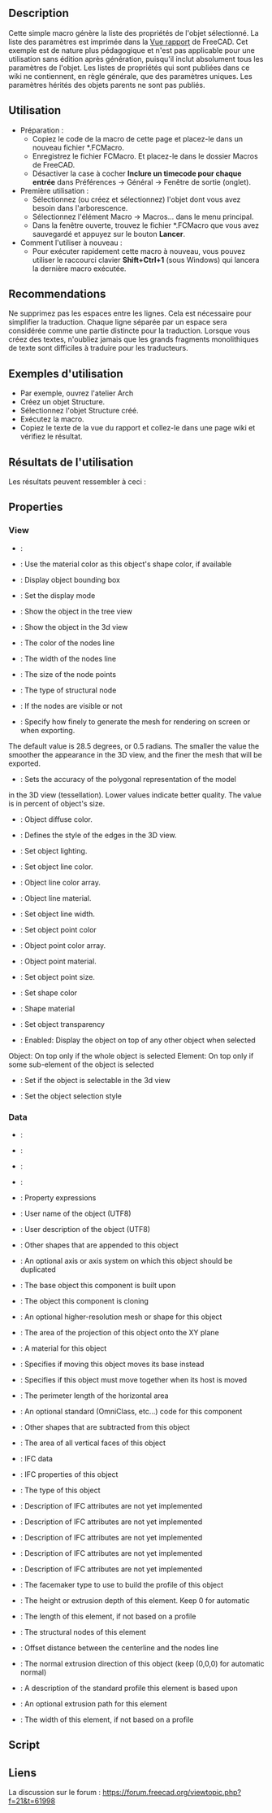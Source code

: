 <languages/>

{{Macro/fr
|Name=Wiki List Generator of Object Properties
|Description=Cette macro génère la liste des propriétés de l'objet sélectionné. Liste présentée au format wiki dans la vue du rapport Python.
|Author=Evgeniy
|Date=2021-09
|Version=0.1
|SeeAlso=[[Macro_Wiki_Object_Properties_List_Generator/fr|Macro Wiki Object Properties List Generator]]
}}

==Description==

Cette simple macro génère la liste des propriétés de l'objet sélectionné. La liste des paramètres est imprimée dans la [[Report_view/fr|Vue rapport]] de FreeCAD. Cet exemple est de nature plus pédagogique et n'est pas applicable pour une utilisation sans édition après génération, puisqu'il inclut absolument tous les paramètres de l'objet. Les listes de propriétés qui sont publiées dans ce wiki ne contiennent, en règle générale, que des paramètres uniques. Les paramètres hérités des objets parents ne sont pas publiés. 

<span id="Usage"></span>
==Utilisation==

* Préparation :
** Copiez le code de la macro de cette page et placez-le dans un nouveau fichier *.FCMacro.
** Enregistrez le fichier FCMacro. Et placez-le dans le dossier Macros de FreeCAD.
** Désactiver la case à cocher '''Inclure un timecode pour chaque entrée''' dans Préférences -> Général -> Fenêtre de sortie (onglet).
* Première utilisation :
** Sélectionnez (ou créez et sélectionnez) l'objet dont vous avez besoin dans l'arborescence.
** Sélectionnez l'élément Macro -> Macros... dans le menu principal.
** Dans la fenêtre ouverte, trouvez le fichier *.FCMacro que vous avez sauvegardé et appuyez sur le bouton '''Lancer'''.
* Comment l'utiliser à nouveau :
** Pour exécuter rapidement cette macro à nouveau, vous pouvez utiliser le raccourci clavier '''Shift+Ctrl+1''' (sous Windows) qui lancera la dernière macro exécutée.

==Recommendations==

Ne supprimez pas les espaces entre les lignes. Cela est nécessaire pour simplifier la traduction. Chaque ligne séparée par un espace sera considérée comme une partie distincte pour la traduction. Lorsque vous créez des textes, n'oubliez jamais que les grands fragments monolithiques de texte sont difficiles à traduire pour les traducteurs.

<span id="Example_of_using"></span>
==Exemples d'utilisation==

<div class="mw-translate-fuzzy">
* Par exemple, ouvrez l'atelier Arch
* Créez un objet Structure.
* Sélectionnez l'objet Structure créé.
* Exécutez la macro.
* Copiez le texte de la vue du rapport et collez-le dans une page wiki et vérifiez le résultat.
</div>

<span id="Results_of_using"></span>
==Résultats de l'utilisation==

Les résultats peuvent ressembler à ceci :

==Properties==

===View===

* {{PropertyView|Proxy|PythonObject}}: 

{{TitleProperty|Component}}

* {{PropertyView|UseMaterialColor|Bool}}: Use the material color as this object's shape color, if available

{{TitleProperty|Display Options}}

* {{PropertyView|BoundingBox|Bool}}: Display object bounding box

* {{PropertyView|DisplayMode|Enumeration}}: Set the display mode

* {{PropertyView|ShowInTree|Bool}}: Show the object in the tree view

* {{PropertyView|Visibility|Bool}}: Show the object in the 3d view

{{TitleProperty|Nodes}}

* {{PropertyView|NodeColor|Color}}: The color of the nodes line

* {{PropertyView|NodeLine|Float}}: The width of the nodes line

* {{PropertyView|NodeSize|Float}}: The size of the node points

* {{PropertyView|NodeType|Enumeration}}: The type of structural node

* {{PropertyView|ShowNodes|Bool}}: If the nodes are visible or not

{{TitleProperty|Object Style}}

* {{PropertyView|AngularDeflection|Angle}}: Specify how finely to generate the mesh for rendering on screen or when exporting.
The default value is 28.5 degrees, or 0.5 radians. The smaller the value
the smoother the appearance in the 3D view, and the finer the mesh that will be exported.

* {{PropertyView|Deviation|FloatConstraint}}: Sets the accuracy of the polygonal representation of the model
in the 3D view (tessellation). Lower values indicate better quality.
The value is in percent of object's size.

* {{PropertyView|DiffuseColor|ColorList}}: Object diffuse color.

* {{PropertyView|DrawStyle|Enumeration}}: Defines the style of the edges in the 3D view.

* {{PropertyView|Lighting|Enumeration}}: Set object lighting.

* {{PropertyView|LineColor|Color}}: Set object line color.

* {{PropertyView|LineColorArray|ColorList}}: Object line color array.

* {{PropertyView|LineMaterial|Material}}: Object line material.

* {{PropertyView|LineWidth|FloatConstraint}}: Set object line width.

* {{PropertyView|PointColor|Color}}: Set object point color

* {{PropertyView|PointColorArray|ColorList}}: Object point color array.

* {{PropertyView|PointMaterial|Material}}: Object point material.

* {{PropertyView|PointSize|FloatConstraint}}: Set object point size.

* {{PropertyView|ShapeColor|Color}}: Set shape color

* {{PropertyView|ShapeMaterial|Material}}: Shape material

* {{PropertyView|Transparency|Percent}}: Set object transparency

{{TitleProperty|Selection}}

* {{PropertyView|OnTopWhenSelected|Enumeration}}: Enabled: Display the object on top of any other object when selected
Object: On top only if the whole object is selected
Element: On top only if some sub-element of the object is selected

* {{PropertyView|Selectable|Bool}}: Set if the object is selectable in the 3d view

* {{PropertyView|SelectionStyle|Enumeration}}: Set the object selection style

===Data===

* {{PropertyData|Placement|Placement}}: 

* {{PropertyData|Proxy|PythonObject}}: 

* {{PropertyData|Shape|Part::PropertyPartShape}}: 

* {{PropertyData|Visibility|Bool}}: 

{{TitleProperty|Base}}

* {{PropertyData|ExpressionEngine|ExpressionEngine|Hidden}}: Property expressions

* {{PropertyData|Label|String}}: User name of the object (UTF8)

* {{PropertyData|Label2|String|Hidden}}: User description of the object (UTF8)

{{TitleProperty|Component}}

* {{PropertyData|Additions|LinkList}}: Other shapes that are appended to this object

* {{PropertyData|Axis|Link}}: An optional axis or axis system on which this object should be duplicated

* {{PropertyData|Base|Link}}: The base object this component is built upon

* {{PropertyData|CloneOf|Link}}: The object this component is cloning

* {{PropertyData|HiRes|Link}}: An optional higher-resolution mesh or shape for this object

* {{PropertyData|HorizontalArea|Area}}: The area of the projection of this object onto the XY plane

* {{PropertyData|Material|Link}}: A material for this object

* {{PropertyData|MoveBase|Bool}}: Specifies if moving this object moves its base instead

* {{PropertyData|MoveWithHost|Bool}}: Specifies if this object must move together when its host is moved

* {{PropertyData|PerimeterLength|Length}}: The perimeter length of the horizontal area

* {{PropertyData|StandardCode|String}}: An optional standard (OmniClass, etc...) code for this component

* {{PropertyData|Subtractions|LinkList}}: Other shapes that are subtracted from this object

* {{PropertyData|VerticalArea|Area}}: The area of all vertical faces of this object

{{TitleProperty|IFC}}

* {{PropertyData|IfcData|Map}}: IFC data

* {{PropertyData|IfcProperties|Map}}: IFC properties of this object

* {{PropertyData|IfcType|Enumeration}}: The type of this object

{{TitleProperty|IFC Attributes}}

* {{PropertyData|Description|String}}: Description of IFC attributes are not yet implemented

* {{PropertyData|GlobalId|String}}: Description of IFC attributes are not yet implemented

* {{PropertyData|ObjectType|String}}: Description of IFC attributes are not yet implemented

* {{PropertyData|PredefinedType|Enumeration}}: Description of IFC attributes are not yet implemented

* {{PropertyData|Tag|String}}: Description of IFC attributes are not yet implemented

{{TitleProperty|Structure}}

* {{PropertyData|FaceMaker|Enumeration}}: The facemaker type to use to build the profile of this object

* {{PropertyData|Height|Length}}: The height or extrusion depth of this element. Keep 0 for automatic

* {{PropertyData|Length|Length}}: The length of this element, if not based on a profile

* {{PropertyData|Nodes|VectorList}}: The structural nodes of this element

* {{PropertyData|NodesOffset|Distance}}: Offset distance between the centerline and the nodes line

* {{PropertyData|Normal|Vector}}: The normal extrusion direction of this object (keep (0,0,0) for automatic normal)

* {{PropertyData|Profile|String}}: A description of the standard profile this element is based upon

* {{PropertyData|Tool|Link}}: An optional extrusion path for this element

* {{PropertyData|Width|Length}}: The width of this element, if not based on a profile

==Script==

{{MacroCode|code= 
#! python
# -*- coding: utf-8 -*-
# <nowiki>(c) 2021 </nowiki><<nowiki>Evgeniy</nowiki>><nowiki> LG
from FreeCAD import Qt

def print_obj_properties(obj,typ):
   prop={}
   i=1
   for pr in obj.PropertiesList:
      tp = obj.getTypeIdOfProperty(pr) or ""
      atr = obj.getTypeOfProperty(pr) or ("")
      # Wiki template supports only Hidden type of property. But it can be as: Hidden,Output,Readonly etc...
      if atr != "" and atr[0] == "Hidden":
         atr = "|"+atr[0]
      else:
         atr = ""      
      prop[str(i)] = pr,obj.getGroupOfProperty(pr),tp.replace("App::Property",""),obj.getDocumentationOfProperty(pr),atr
      i+=1
   sorted_prop = sorted(prop.items(), key=lambda x: x[1][1])

   title=""
   for pr in sorted_prop:
      if title != pr[1][1]:
         title = pr[1][1]
         print("\n"+"{{TitleProperty{"+title+"}}")
      print("\n"+"* {{Property"+typ+"{"+pr[1][0]+"{"+pr[1][2]+pr[1][4]+"}}: "+pr[1][3])

print("\n"+"==Properties==")
print("\n"+"===View===")
obj = Gui.activeDocument().ActiveObject
print_obj_properties(obj,"View")
print("\n"+"===Data===")
obj = FreeCAD.activeDocument().ActiveObject
print_obj_properties(obj,"Data")
</nowiki>
}}

<span id="Links"></span>
==Liens==

La discussion sur le forum : https://forum.freecad.org/viewtopic.php?f=21&t=61998